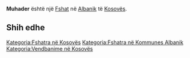 {{Fshat në Kosovës
 | Emri                = Muhader
| srp_N_name = Muhader
| srp_N_FULL_NAME_RO = Muhader
| srp_N_FULL_NAME_ND_RO = Muhader
| srp_N_SORT_NAME_RG = MUHADER
| srp_N_FULL_NAME_RG = Muhader
| srp_N_FULL_NAME_ND_RG = Muhader

 | Emri (Rasa dhanore) = 
 | Figura              = 
 | Shteti              = Kosovo
 | Komuna              = Albanik
 | Kodi postar         = 
 | Sipërfaqja          = 

 | Popullsia           = 

 | Regj. i popullsisë  = 
 | Dend. e popullsisë  = 
 | Faqja zyrtare       = 
 <!--- Koordinatat ----> 
 | Gjerësia            = 42.585
 | Gjatësia            = 20.732222
 | Lartësia            = 
}}
'''Muhader''' është një [[Fshat]] në [[Albanik]] të [[Kosovës]].

<!-- == Gjeografia == -->
<!-- == Historia == -->
<!-- == Demografia == -->
== Shih edhe ==
{{Komuna Albanik}}
{{Kosovo-Administrata-Cung}}

[[Kategoria:Fshatra në Kosovës]]
[[Kategoria:Fshatra në Kommunes Albanik]]
[[Kategoria:Vendbanime në Kosovës]]